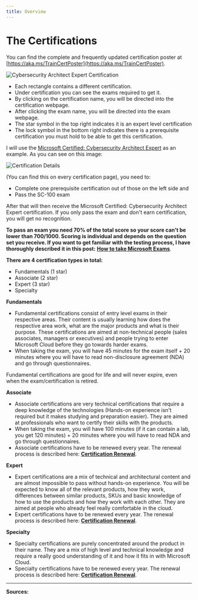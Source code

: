 ```yaml
---
title: Overview
---
```


# The Certifications

You can find the complete and frequently updated certification poster at [https://aka.ms/TrainCertPoster](https://aka.ms/TrainCertPoster).

<img title="" src="/cysecarchitectexpert.webp" alt="Cybersecurity Architect Expert Certification"/>

* Each rectangle contains a different certification.
* Under certification you can see the exams required to get it.
* By clicking on the certification name, you will be directed into the certification webpage.
* After clicking the exam name, you will be directed into the exam webpage.
* The star symbol in the top right indicates it is an expert level certification
* The lock symbol in the bottom right indicates there is a prerequisite certification you must hold to be able to get this certification.

I will use the [Microsoft Certified: Cybersecurity Architect Expert](https://docs.microsoft.com/en-us/certifications/cybersecurity-architect-expert/?WT.mc_id=certposter_poster-wwl%3FWT.mc_id%3Dcertposter_poster-wwl) as an example. As you can see on this image:

<img title="" src="/certificationdetails.webp" alt="Certification Details"/>

(You can find this on every certification page), you need to:

* Complete one prerequisite certification out of those on the left side and
* Pass the SC-100 exam

After that will then receive the Microsoft Certified: Cybersecurity Architect Expert certification. If you only pass the exam and don't earn certification, you will get no recognition. 

**To pass an exam you need 70% of the total score so your score can't be lower than 700/1000. Scoring is individual and depends on the question set you receive. If you want to get familiar with the testing process, I have thoroughly described it in this post:** [**How to take Microsoft Exams**](https://certs.msfthub.wiki/guide/takingtheexams/).

**There are 4 certification types in total:**

* Fundamentals (1 star)
* Associate (2 star)
* Expert (3 star)
* Specialty

**Fundamentals** 

* Fundamental certifications consist of entry level exams in their respective areas. Their content is usually learning how does the respective area work, what are the major products and what is their purpose. These certifications are aimed at non-technical people (sales associates, managers or executives) and people trying to enter Microsoft Cloud before they go towards harder exams.
* When taking the exam, you will have 45 minutes for the exam itself + 20 minutes where you will have to read non-disclosure agreement (NDA) and go through questionnaires.

Fundamental certifications are good for life and will never expire, even when the exam/certification is retired.

**Associate** 

* Associate certifications are very technical certifications that require a deep knowledge of the technologies (Hands-on experience isn't required but it makes studying and preparation easier). They are aimed at professionals who want to certify their skills with the products.
* When taking the exam, you will have 100 minutes (if it can contain a lab, you get 120 minutes) + 20 minutes where you will have to read NDA and go through questionnaires.
* Associate certifications have to be renewed every year. The renewal process is described here: [**Certification Renewal**](https://certs.msfthub.wiki/guide/certificationrenewal/).

**Expert**

* Expert certifications are a mix of technical and architectural content and are almost impossible to pass without hands-on experience. You will be expected to know all of the relevant products, how they work, differences between similar products, SKUs and basic knowledge of how to use the products and how they work with each other. They are aimed at people who already feel really comfortable in the cloud.
* Expert certifications have to be renewed every year. The renewal process is described here: [**Certification Renewal**](https://certs.msfthub.wiki/guide/certificationrenewal/).

**Specialty**

* Specialty certifications are purely concentrated around the product in their name. They are a mix of high level and technical knowledge and require a really good understanding of it and how it fits in with Microsoft Cloud.
* Specialty certifications have to be renewed every year. The renewal process is described here: [**Certification Renewal**](https://certs.msfthub.wiki/guide/certificationrenewal/).

---

**Sources:**
  <LinkCard title="Exam retake policy | Microsoft Learn" href="https://learn.microsoft.com/en-us/certifications/exam-retake-policy" />
  <LinkCard title="Exam reschedule and cancellation policy | Microsoft Learn" href="https://learn.microsoft.com/en-us/certifications/exam-reschedule-and-cancellation-policy" />

